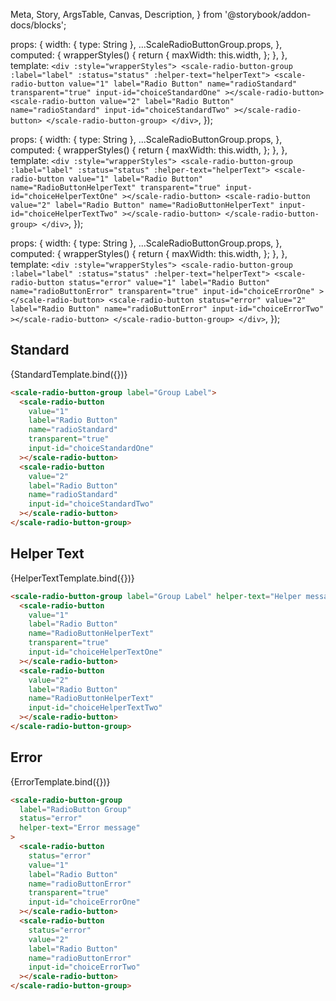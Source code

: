   Meta,
  Story,
  ArgsTable,
  Canvas,
  Description,
} from '@storybook/addon-docs/blocks';

<Meta
  title="Beta Components/Radio Button Group"
  component={ScaleRadioButtonGroup}
  argTypes={{}}
/>

  props: {
    width: { type: String },
    ...ScaleRadioButtonGroup.props,
  },
  computed: {
    wrapperStyles() {
      return {
        maxWidth: this.width,
      };
    },
  },
  template: `
    <div :style="wrapperStyles">
    <scale-radio-button-group :label="label" :status="status" :helper-text="helperText">
      <scale-radio-button
        value="1"
        label="Radio Button"
        name="radioStandard"
        transparent="true"
        input-id="choiceStandardOne"
      ></scale-radio-button>
      <scale-radio-button
        value="2"
        label="Radio Button"
        name="radioStandard"
        input-id="choiceStandardTwo"
      ></scale-radio-button>
    </scale-radio-button-group>
    </div>
  `,
});

  props: {
    width: { type: String },
    ...ScaleRadioButtonGroup.props,
  },
  computed: {
    wrapperStyles() {
      return {
        maxWidth: this.width,
      };
    },
  },
  template: `
    <div :style="wrapperStyles">
    <scale-radio-button-group :label="label" :status="status" :helper-text="helperText">
      <scale-radio-button
        value="1"
        label="Radio Button"
        name="RadioButtonHelperText"
        transparent="true"
        input-id="choiceHelperTextOne"
      ></scale-radio-button>
      <scale-radio-button
        value="2"
        label="Radio Button"
        name="RadioButtonHelperText"
        input-id="choiceHelperTextTwo"
      ></scale-radio-button>
    </scale-radio-button-group>
    </div>
  `,
});

  props: {
    width: { type: String },
    ...ScaleRadioButtonGroup.props,
  },
  computed: {
    wrapperStyles() {
      return {
        maxWidth: this.width,
      };
    },
  },
  template: `
    <div :style="wrapperStyles">
    <scale-radio-button-group :label="label" :status="status" :helper-text="helperText">
      <scale-radio-button
        status="error"
        value="1"
        label="Radio Button"
        name="radioButtonError"
        transparent="true"
        input-id="choiceErrorOne"
      ></scale-radio-button>
      <scale-radio-button
        status="error"
        value="2"
        label="Radio Button"
        name="radioButtonError"
        input-id="choiceErrorTwo"
      ></scale-radio-button>
    </scale-radio-button-group>
    </div>
  `,
});

## Standard

<Canvas withSource="none">
  <Story
    name="Standard"
    args={{
      label: 'Group Label',
    }}
  >
    {StandardTemplate.bind({})}
  </Story>
</Canvas>

<ArgsTable story="Standard" />

```html
<scale-radio-button-group label="Group Label">
  <scale-radio-button
    value="1"
    label="Radio Button"
    name="radioStandard"
    transparent="true"
    input-id="choiceStandardOne"
  ></scale-radio-button>
  <scale-radio-button
    value="2"
    label="Radio Button"
    name="radioStandard"
    input-id="choiceStandardTwo"
  ></scale-radio-button>
</scale-radio-button-group>
```

## Helper Text

<Canvas withSource="none">
  <Story
    name="Helper Text"
    args={{
      label: 'Group Label',
      helperText: 'Helper message',
    }}
  >
    {HelperTextTemplate.bind({})}
  </Story>
</Canvas>

```html
<scale-radio-button-group label="Group Label" helper-text="Helper message">
  <scale-radio-button
    value="1"
    label="Radio Button"
    name="RadioButtonHelperText"
    transparent="true"
    input-id="choiceHelperTextOne"
  ></scale-radio-button>
  <scale-radio-button
    value="2"
    label="Radio Button"
    name="RadioButtonHelperText"
    input-id="choiceHelperTextTwo"
  ></scale-radio-button>
</scale-radio-button-group>
```

## Error

<Canvas withSource="none">
  <Story
    name="Error"
    args={{
      label: 'RadioButton Group',
      status: 'error',
      helperText: 'Error message',
    }}
  >
    {ErrorTemplate.bind({})}
  </Story>
</Canvas>

```html
<scale-radio-button-group
  label="RadioButton Group"
  status="error"
  helper-text="Error message"
>
  <scale-radio-button
    status="error"
    value="1"
    label="Radio Button"
    name="radioButtonError"
    transparent="true"
    input-id="choiceErrorOne"
  ></scale-radio-button>
  <scale-radio-button
    status="error"
    value="2"
    label="Radio Button"
    name="radioButtonError"
    input-id="choiceErrorTwo"
  ></scale-radio-button>
</scale-radio-button-group>
```